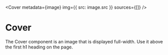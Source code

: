 

<Cover metadata={image} img={{ src: image.src }} sources={[]} />

# Cover

The Cover component is an image that is displayed full-width. Use it above the first h1 heading on the page.
